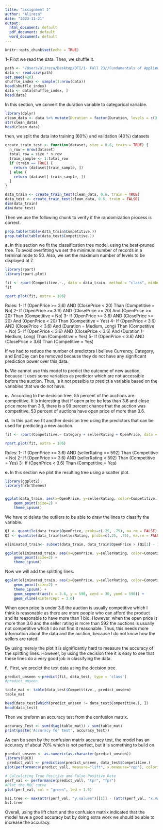 ```yaml
---
title: "assignment 3"
author: "Alireza"
date: "2023-11-21"
output:
  html_document: default
  pdf_document: default
  word_document: default
---
```


```r
knitr::opts_chunk$set(echo = TRUE)
```

**1- ** 
First we read the data. Then, we shuffle it.
```r
path <- "/Users/alireza/Desktop/DTI/1- Fall 23//Fundamentals of Applied Data Science/assignment 3/eBayAuctions (2).csv"
data <- read.csv(path)
set.seed(420) 
shuffle_index <- sample(1:nrow(data))
head(shuffle_index)
data <- data[shuffle_index, ]
head(data)
```
In this section, we convert the duration variable to categorical variable.

```r
library(dplyr)
clean_data <- data %>% mutate(Duration = factor(Duration, levels = c(3, 5, 7, 10), labels = c("very short", "short", "medium", "long")))
str(clean_data)
head(clean_data)
```

then, we split the data into training (60%) and validation (40%) datasets
```r
create_train_test <- function(dataset, size = 0.6, train = TRUE) {
  n_row = nrow(dataset)
  total_row = size * n_row
  train_sample <- 1:total_row
  if (train == TRUE) {
    return (dataset[train_sample, ])
  } else {
    return (dataset[-train_sample, ])
  }
}

data_train <- create_train_test(clean_data, 0.6, train = TRUE)
data_test <- create_train_test(clean_data, 0.6, train = FALSE)
dim(data_train)
dim(data_test)
```

Then we use the following chunk to verify if the randomization process is correct.
```r
prop.table(table(data_train$Competitive.))
prop.table(table(data_test$Competitive.))
```
**a. **In this section we fit the classification tree model, using the best-pruned tree. To avoid overfitting we set the minimum number of records in a terminal node to 50. Also, we set the maximum number of levels to be displayed at 7.

```r
library(rpart)
library(rpart.plot)

fit <- rpart(Competitive.~., data = data_train, method = "class", minbucket=50, maxdepth=7)
fit

rpart.plot(fit, extra = 106)
```
Rules:
1- If (OpenPrice >= 3.6) AND (ClosePrice < 20) Than (Competitive = No)
2- If (OpenPrice >= 3.6) AND (ClosePrice >= 20) And (OpenPrice >= 20) Than (Competitive = No)
3- If (OpenPrice >= 3.6) AND (ClosePrice >= 20) And (OpenPrice < 20) Than (Competitive = Yes)
4- If (OpenPrice < 3.6) AND (ClosePrice < 3.6) And (Duration = Medium, Long) Than (Competitive = No)
5- If (OpenPrice < 3.6) AND (ClosePrice < 3.6) And (Duration != Medium, Long) Than (Competitive = Yes)
5- If (OpenPrice < 3.6) AND (ClosePrice > 3.6)  Than (Competitive = Yes)

If we had to reduce the number of predictors I believe Currency, Category, and EndDay can be removed because they do not have any significant prediction power over this data.

**b. ** We cannot use this model to predict the outcome of new auction, because it uses some variables as predictor which are not accessible before the auction. Thus, is it not possible to predict a variable based on the variables that we do not have.

**c.  ** 
According to the decision tree, 55 percent of the auctions are competitive.
It is interesting that if open price be less than 3.6 and close price more than 3.6, there is a 99 percent chance that the auction was competitive.
53 percent of auctions have open price of more than 3.6.


**d. ** In this part we fit another decision tree using the predictors that can be used for predicting a new auction.


```r
fit <- rpart(Competitive.~ Category + sellerRating + OpenPrice, data = data_train, method = "class", minbucket=50, maxdepth=7)

rpart.plot(fit, extra = 106)
```
Rules:
1- If (OpenPrice >= 3.6) AND (sellerRating >= 592) Than (Competitive = No)
2- If (OpenPrice >= 3.6) AND (sellerRating < 592) Than (Competitive = Yes)
3- If (OpenPrice < 3.6) Than (Competitive = Yes)



**e. ** In this section we plot the resulting tree using a scatter plot.
```r
library(ggplot2)
library(hrbrthemes)


ggplot(data_train, aes(x=OpenPrice, y=sellerRating, color=Competitive.)) + 
    geom_point(size=2) +
    theme_ipsum()
```
We have to delete the outliers to be able to draw the lines to classify the variable.

```r
Q1 <- quantile(data_train$OpenPrice, probs=c(.25, .75), na.rm = FALSE)
Q2 <- quantile(data_train$sellerRating, probs=c(.25, .75), na.rm = FALSE)

eliminated_train<- subset(data_train, data_train$OpenPrice > (Q1[1] - 1.5*IQR(data_train$OpenPrice)) & data_train$OpenPrice < (Q1[2]+1.5*IQR(data_train$OpenPrice)) & data_train$sellerRating > (Q2[1] - 1.5*IQR(data_train$sellerRating)) & data_train$sellerRating < (Q2[2]+1.5*IQR(data_train$sellerRating)))

ggplot(eliminated_train, aes(x=OpenPrice, y=sellerRating, color=Competitive.)) + 
    geom_point(size=2) +
    theme_ipsum()

```
Now we will add the splitting lines.

```r
ggplot(eliminated_train, aes(x=OpenPrice, y=sellerRating, color=Competitive.)) + 
    geom_point(size=2) +
    theme_ipsum() +
    geom_segment(aes(x = 3.6, y = 598, xend = 30, yend = 598)) +
    geom_vline(xintercept = 3.6)


```

When open price is under 3.6 the auction is usually competitive which I think is reasonable as there are more people who can afford the product and its reasonable to have more than 1 bid. However, when the open price is more than 3.6 and the seller rating is more than 592 the auctions is usually not competitive which I do not find it reasonable. Thus, this needs more information about the data and the auction, because I do not know how the sellers are rated.

By using merely the plot it is significantly hard to measure the accuracy of the splitting lines. However, by using the decision tree it is easy to see that these lines do a very good job in classifying the data.

**f. ** First, we predict the test data using the decision tree.
```r
predict_unseen <-predict(fit, data_test, type = 'class')
#predict_unseen

table_mat <- table(data_test$Competitive., predict_unseen)
table_mat

head(data_test[which(predict_unseen != data_test$Competitive.), ])
head(data_test)
```
Then we preform an accuracy test from the confusion matrix.
```r
accuracy_Test <- sum(diag(table_mat)) / sum(table_mat)
print(paste('Accuracy for test', accuracy_Test))
```

As can be seen by the confusion matrix accuracy test, the model has an accuracy of about 70% which is not perfect, but it is something to build on.



```r
predict_unseen <- as.numeric(as.character(predict_unseen))
library(ROCR)
 predict_vall <- prediction(predict_unseen, data_test$Competitive.)
plot(performance(predict_vall, measure="lift", x.measure="rpp"), colorize=TRUE)
```

```r
# Calculating True Positive and False Positive Rate
perf_val <- performance(predict_vall, "tpr", "fpr")
#Plot the ROC curve
plot(perf_val, col = "green", lwd = 1.5)
```

```r
ks1.tree <- max(attr(perf_val, "y.values")[[1]] - (attr(perf_val, "x.values")[[1]]))
ks1.tree
```




Overall, using the lift chart and the confusion matrix indicated that the model have a good accuracy but by doing extra work we should be able to increase the accuracy.







